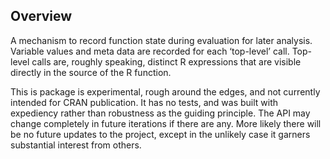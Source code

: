 ## Overview

A mechanism to record function state during evaluation for later analysis.
Variable values and meta data are recorded for each 'top-level' call.  Top-level
calls are, roughly speaking, distinct R expressions that are visible directly in
the source of the R function.

This is package is experimental, rough around the edges, and not currently
intended for CRAN publication.  It has no tests, and was built with
expediency rather than robustness as the guiding principle.  The API may change
completely in future iterations if there are any.  More likely there will be no
future updates to the project, except in the unlikely case it garners
substantial interest from others.

